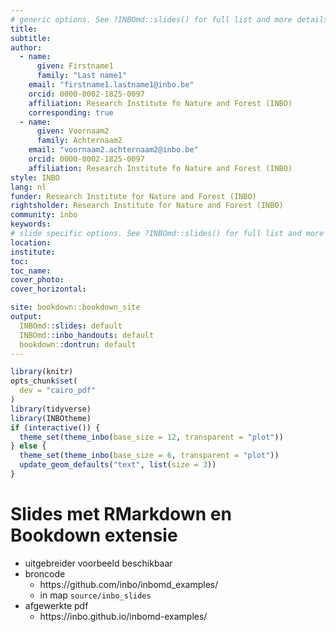 ```yaml
--- 
# generic options. See ?INBOmd::slides() for full list and more details.
title:
subtitle:
author: 
  - name:
      given: Firstname1
      family: "Last name1"
    email: "firstname1.lastname1@inbo.be"
    orcid: 0000-0002-1825-0097
    affiliation: Research Institute fo Nature and Forest (INBO)
    corresponding: true
  - name:
      given: Voornaam2
      family: Achternaam2
    email: "voornaam2.achternaam2@inbo.be"
    orcid: 0000-0002-1825-0097
    affiliation: Research Institute fo Nature and Forest (INBO)
style: INBO
lang: nl
funder: Research Institute for Nature and Forest (INBO)
rightsholder: Research Institute for Nature and Forest (INBO)
community: inbo
keywords:
# slide specific options. See ?INBOmd::slides() for full list and more details.
location:
institute:
toc:
toc_name:
cover_photo:
cover_horizontal:

site: bookdown::bookdown_site
output:
  INBOmd::slides: default
  INBOmd::inbo_handouts: default
  bookdown::dontrun: default
---
```


```r
library(knitr)
opts_chunk$set(
  dev = "cairo_pdf"
)
library(tidyverse)
library(INBOtheme)
if (interactive()) {
  theme_set(theme_inbo(base_size = 12, transparent = "plot"))
} else {
  theme_set(theme_inbo(base_size = 6, transparent = "plot"))
  update_geom_defaults("text", list(size = 3))
}
```

# Slides met RMarkdown en Bookdown extensie

- uitgebreider voorbeeld beschikbaar
- broncode
    - https://github.com/inbo/inbomd_examples/
    - in map `source/inbo_slides`
- afgewerkte pdf
    - https://inbo.github.io/inbomd-examples/
